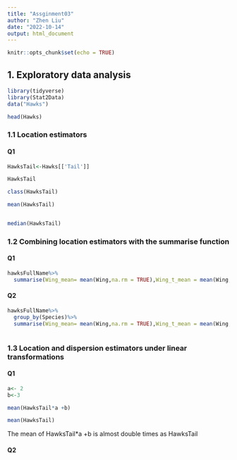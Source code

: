 ```yaml
---
title: "Assginment03"
author: "Zhen Liu"
date: "2022-10-14"
output: html_document
---
```


```r
knitr::opts_chunk$set(echo = TRUE)
```

## 1. Exploratory data analysis




```r

library(tidyverse)
library(Stat2Data)
data("Hawks")
```

```r
head(Hawks)

```
### 1.1 Location estimators

#### Q1 

```r


HawksTail<-Hawks[['Tail']]

HawksTail
```
```r

class(HawksTail)

mean(HawksTail)


median(HawksTail)
```
### 1.2 Combining location estimators with the summarise function 
#### Q1

```r

hawksFullName%>%
  summarise(Wing_mean= mean(Wing,na.rm = TRUE),Wing_t_mean = mean(Wing,na.rm = TRUE,trim = 0.5), Wing_med = median(Wing,na.rm = TRUE),Weight_mean= mean(Weight,na.rm = TRUE),Weight_t_mean = mean(Weight,na.rm = TRUE,trim = 0.5), Weight_med = median(Weight,na.rm = TRUE))


```
#### Q2
```r


hawksFullName%>%
  group_by(Species)%>%
  summarise(Wing_mean= mean(Wing,na.rm = TRUE),Wing_t_mean = mean(Wing,na.rm = TRUE,trim = 0.5), Wing_med = median(Wing,na.rm = TRUE),Weight_mean= mean(Weight,na.rm = TRUE),Weight_t_mean = mean(Weight,na.rm = TRUE,trim = 0.5), Weight_med = median(Weight,na.rm = TRUE))



```

### 1.3 Location and dispersion estimators under linear transformations 

#### Q1

```r

a<- 2
b<-3

mean(HawksTail*a +b)

mean(HawksTail)

```
The mean of HawksTail*a +b is almost double times as HawksTail

#### Q2

```r






```


